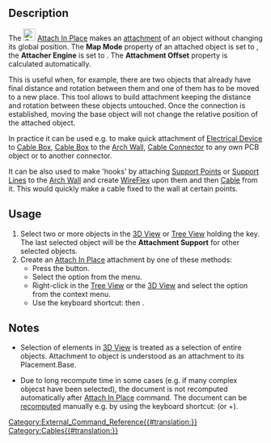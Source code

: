<languages/>

{{Docnav
|[[Cables_SupportLine|SupportLine]]
|[[Cables_DeactivateAttachment|DeactivateAttachment]]
|[[Cables_Workbench|Cables]]
|IconL=Cables_SupportLine.svg
|IconR=Cables_DeactivateAttachment.svg
|IconC=Cables_workbench_icon.svg
}}

{{GuiCommand
|Name=Cables AttachInPlace
|MenuLocation=Cable Support → Attach In Place
|Workbenches=[[Cables_Workbench|Cables]]
|Shortcut={{KEY|X}} {{KEY|A}}
|Version=0.3.0
|SeeAlso=[[Cables_DeactivateAttachment|Cables DeactivateAttachment]]
}}

==Description==

The [[Image:Cables_AttachInPlace.svg|24px]] [[Cables_AttachInPlace|Attach In Place]] makes an [[Part_EditAttachment| attachment]] of an object without changing its global position. The '''Map Mode''' property of an attached object is set to {{Value|Object XY}}, the '''Attacher Engine''' is set to {{Value|Engine 3D}}. The '''Attachment Offset''' property is calculated automatically.

This is useful when, for example, there are two objects that already have final distance and rotation between them and one of them has to be moved to a new place. This tool allows to build attachment keeping the distance and rotation between these objects untouched. Once the connection is established, moving the base object will not change the relative position of the attached object.

In practice it can be used e.g. to make quick attachment of [[Cables_ElectricalDevice|Electrical Device]] to [[Cables_CableBox|Cable Box]], [[Cables_CableBox|Cable Box]] to the [[Arch_Wall|Arch Wall]], [[Cables_CableConnector|Cable Connector]] to any own PCB object or to another connector.

It can be also used to make 'hooks' by attaching [[Cables_SupportPoint|Support Point]]s or [[Cables_SupportLine|Support Line]]s to the [[Arch_Wall|Arch Wall]] and create [[Cables_WireFlex|WireFlex]] upon them and then [[Cables_Cable|Cable]] from it. This would quickly make a cable fixed to the wall at certain points.

==Usage==

# Select two or more objects in the [[3D_View|3D View]] or [[Tree_View|Tree View]] holding the {{KEY|CTRL}} key. The last selected object will be the '''Attachment Support''' for other selected objects.
# Create an [[Cables_AttachInPlace|Attach In Place]] attachment by one of these methods:
#* Press the {{Button|[[Image:Cables_AttachInPlace.svg|16px]] [[Cables_AttachInPlace|Attach In Place]]}} button.
#* Select the {{MenuCommand|Cable Support → [[Image:Cables_AttachInPlace.svg|16px]] Attach In Place}} option from the menu.
#* Right-click in the [[Tree_View|Tree View]] or the [[3D_View|3D View]] and select the {{MenuCommand|Cable Support → [[Image:Cables_AttachInPlace.svg|16px]] Attach In Place}} option from the context menu.
#* Use the keyboard shortcut: {{KEY|X}} then {{KEY|A}}.

==Notes==

* Selection of elements in [[3D_View|3D View]] is treated as a selection of entire objects. Attachment to object is understood as an attachment to its Placement.Base.

* Due to long recompute time in some cases (e.g. if many complex objecst have been selected), the document is not recomputed automatically after [[Cables_AttachInPlace|Attach In Place]] command. The document can be [[Std_Refresh|recomputed]] manually e.g. by using the keyboard shortcut: {{KEY|F5}} (or {{KEY|Ctrl}}+{{KEY|R}}).


{{Docnav
|[[Cables_SupportLine|SupportLine]]
|[[Cables_DeactivateAttachment|DeactivateAttachment]]
|[[Cables_Workbench|Cables]]
|IconL=Cables_SupportLine.svg
|IconR=Cables_DeactivateAttachment.svg
|IconC=Cables_workbench_icon.svg
}}


[[Category:External_Command_Reference{{#translation:}}]]
[[Category:Cables{{#translation:}}]]
